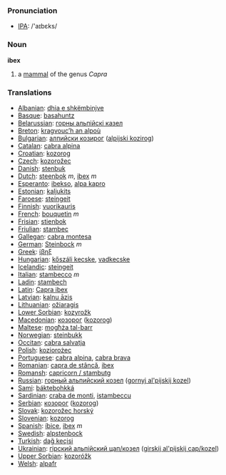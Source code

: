 === Pronunciation ===
*[[w:IPA|IPA]]: /'aɪbɛks/

=== Noun ===

'''ibex'''

# a [[mammal]] of the genus ''Capra''

=== Translations ===

*[[Albanian]]: [[dhia e shkëmbinjve]]
*[[Basque]]: [[basahuntz]]
*[[Belarussian]]: [[горны альпійскі казел]]
*[[Breton]]: [[kragvouc’h an alpoù]]
*[[Bulgarian]]: [[алпийски козирог]] ([[alpijski kozirog]])
*[[Catalan]]: [[cabra alpina]]
*[[Croatian]]: [[kozorog]]
*[[Czech]]: [[kozorožec]]
*[[Danish]]: [[stenbuk]]
*[[Dutch]]: [[steenbok]] ''m'', [[ibex]] ''m''
*[[Esperanto]]: [[ibekso]], [[alpa kapro]]
*[[Estonian]]: [[kaljukits]]
*[[Faroese]]: [[steingeit]]
*[[Finnish]]: [[vuorikauris]]
*[[French]]: [[bouquetin]] ''m''
*[[Frisian]]: [[stienbok]]
*[[Friulian]]: [[stambec]]
*[[Gallegan]]: [[cabra montesa]]
*[[German]]: [[Steinbock]] ''m''
*[[Greek]]: [[ίβηξ]] '' ''
*[[Hungarian]]: [[kőszáli kecske]], [[vadkecske]]
*[[Icelandic]]: [[steingeit]]
*[[Italian]]: [[stambecco]] ''m''
*[[Ladin]]: [[stambech]]
*[[Latin]]: [[Capra ibex]]
*[[Latvian]]: [[kalnu āzis]]
*[[Lithuanian]]: [[ožiaragis]]
*[[Lower Sorbian]]: [[kozyrožk]]
*[[Macedonian]]: [[козорог]] ([[kozorog]])
*[[Maltese]]: [[mogħża tal-barr]]
*[[Norwegian]]: [[steinbukk]]
*[[Occitan]]: [[cabra salvatja]]
*[[Polish]]: [[koziorożec]]
*[[Portuguese]]: [[cabra alpina]], [[cabra brava]]
*[[Romanian]]: [[capra de stâncă]], [[ibex]]
*[[Romansh]]: [[capricorn / stambutg]]
*[[Russian]]: [[горный альпийский козел]] ([[gornyj al'pijskij kozel]])
*[[Sami]]: [[báktebohkká]]
*[[Sardinian]]: [[craba de monti]], [[istambeccu]]
*[[Serbian]]: [[козорог]] ([[kozorog]])
*[[Slovak]]: [[kozorožec horský]]
*[[Slovenian]]: [[kozorog]]
*[[Spanish]]: [[íbice]], [[ibex]] ''m''
*[[Swedish]]: [[alpstenbock]]
*[[Turkish]]: [[dağ keçisi]]
*[[Ukrainian]]: [[гiрский альпiйский цап/козел]] ([[girskij al'pijskij cap/kozel]])
*[[Upper Sorbian]]: [[kozoróžk]]
*[[Welsh]]: [[alpafr]]